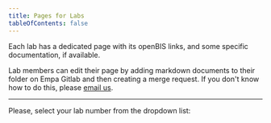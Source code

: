 ```yaml
---
title: Pages for Labs
tableOfContents: false
---
```



Each lab has a dedicated page with its openBIS links, and some specific documentation, if available.

Lab members can edit their page by adding markdown documents to their folder on Empa Gitlab and then creating a merge request. 
If you don't know how to do this, please [email us](mailto:openbis-support@empa.ch).

---

Please, select your lab number from the dropdown list:

<LabSelector />
